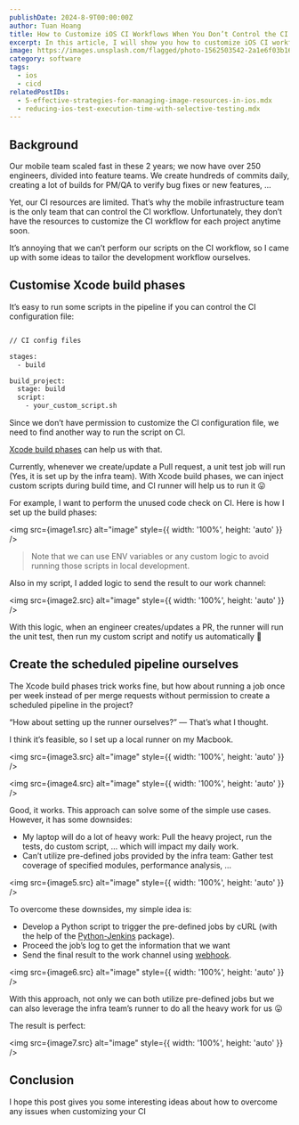 ```yaml
---
publishDate: 2024-8-9T00:00:00Z
author: Tuan Hoang
title: How to Customize iOS CI Workflows When You Don’t Control the CI System
excerpt: In this article, I will show you how to customize iOS CI workflows when you don’t control the CI system.
image: https://images.unsplash.com/flagged/photo-1562503542-2a1e6f03b16b?q=80&w=1974&auto=format&fit=crop&ixlib=rb-4.0.3&ixid=M3wxMjA3fDB8MHxwaG90by1wYWdlfHx8fGVufDB8fHx8fA%3D%3D
category: software
tags:
  - ios
  - cicd
relatedPostIDs: 
  - 5-effective-strategies-for-managing-image-resources-in-ios.mdx
  - reducing-ios-test-execution-time-with-selective-testing.mdx
---
```



## Background

Our mobile team scaled fast in these 2 years; we now have over 250 engineers, divided into feature teams. We create hundreds of commits daily, creating a lot of builds for PM/QA to verify bug fixes or new features, …

Yet, our CI resources are limited. That’s why the mobile infrastructure team is the only team that can control the CI workflow. Unfortunately, they don’t have the resources to customize the CI workflow for each project anytime soon.

It’s annoying that we can’t perform our scripts on the CI workflow, so I came up with some ideas to tailor the development workflow ourselves.

## Customise Xcode build phases

It’s easy to run some scripts in the pipeline if you can control the CI configuration file:

```bash

// CI config files

stages:
  - build

build_project:
  stage: build  
  script:
    - your_custom_script.sh

```

Since we don’t have permission to customize the CI configuration file, we need to find another way to run the script on CI.

[Xcode build phases](https://developer.apple.com/documentation/xcode/customizing-the-build-phases-of-a-target) can help us with that.

Currently, whenever we create/update a Pull request, a unit test job will run (Yes, it is set up by the infra team). With Xcode build phases, we can inject custom scripts during build time, and CI runner will help us to run it 😛

For example, I want to perform the unused code check on CI. Here is how I set up the build phases:

<img src={image1.src} alt="image" style={{ width: '100%', height: 'auto' }} />

> Note that we can use ENV variables or any custom logic to avoid running those scripts in local development.

Also in my script, I added logic to send the result to our work channel:

<img src={image2.src} alt="image" style={{ width: '100%', height: 'auto' }} />

With this logic, when an engineer creates/updates a PR, the runner will run the unit test, then run my custom script and notify us automatically 🥳

<SubscriptionCard/>

## Create the scheduled pipeline ourselves

The Xcode build phases trick works fine, but how about running a job once per week instead of per merge requests without permission to create a scheduled pipeline in the project?

“How about setting up the runner ourselves?” — That’s what I thought.

I think it’s feasible, so I set up a local runner on my Macbook.

<img src={image3.src} alt="image" style={{ width: '100%', height: 'auto' }} />

<img src={image4.src} alt="image" style={{ width: '100%', height: 'auto' }} />

Good, it works. This approach can solve some of the simple use cases. However, it has some downsides:

- My laptop will do a lot of heavy work: Pull the heavy project, run the tests, do custom script, … which will impact my daily work.
- Can’t utilize pre-defined jobs provided by the infra team: Gather test coverage of specified modules, performance analysis, …

<img src={image5.src} alt="image" style={{ width: '100%', height: 'auto' }} />

To overcome these downsides, my simple idea is:

- Develop a Python script to trigger the pre-defined jobs by cURL (with the help of the [Python-Jenkins](https://python-jenkins.readthedocs.io/en/latest/) package).
- Proceed the job’s log to get the information that we want
- Send the final result to the work channel using [webhook](https://www.techtarget.com/searchapparchitecture/tip/Webhooks-explained-simply-and-how-they-differ-from-an-API).

<img src={image6.src} alt="image" style={{ width: '100%', height: 'auto' }} />

With this approach, not only we can both utilize pre-defined jobs but we can also leverage the infra team’s runner to do all the heavy work for us 😛

The result is perfect:

<img src={image7.src} alt="image" style={{ width: '100%', height: 'auto' }} />

## Conclusion

I hope this post gives you some interesting ideas about how to overcome any issues when customizing your CI
